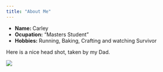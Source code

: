 ```yaml
---
title: "About Me"
---
```


- __Name: __ Carley
- __Ocupation:__ "Masters Student"
- __Hobbies:__ Running, Baking, Crafting and watching Survivor

Here is a nice head shot, taken by my Dad.

![](IMG_3922.jpeg)